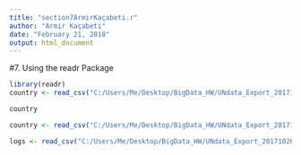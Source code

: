 ---
title: "section7ArmirKaçabeti.r"
author: "Armir Kaçabeti"
date: "February 21, 2018"
output: html_document
---

#7. Using the readr Package
```{r}
library(readr)
country <- read_csv("C:/Users/Me/Desktop/BigData_HW/UNdata_Export_20171026_130851047.csv")
```

```{r}
country
```

```{r}
country <- read_csv("C:/Users/Me/Desktop/BigData_HW/UNdata_Export_20171026_130851047.csv",col_types="cc")
```
 
 
```{r}
logs <- read_csv("C:/Users/Me/Desktop/BigData_HW/UNdata_Export_20171026_130851047.csv", n_max = 10)

```
 
 
 